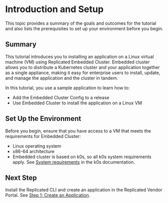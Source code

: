 # Introduction and Setup

This topic provides a summary of the goals and outcomes for the tutorial and also lists the prerequisites to set up your environment before you begin.

## Summary

This tutorial introduces you to installing an application on a Linux virtual machine (VM) using Replicated Embedded Cluster. Embedded cluster allows you to distribute a Kubernetes cluster and your application together as a single appliance, making it easy for enterprise users to install, update, and manage the application and the cluster in tandem.

In this tutorial, you use a sample application to learn how to:

* Add the Embedded Cluster Config to a release
* Use Embedded Cluster to install the application on a Linux VM

## Set Up the Environment

Before you begin, ensure that you have access to a VM that meets the requirements for Embedded Cluster:
* Linux operating system
* x86-64 architecture
* Embedded cluster is based on k0s, so all k0s system requirements apply. See [System requirements](https://docs.k0sproject.io/head/system-requirements/) in the k0s documentation.

## Next Step

Install the Replicated CLI and create an application in the Replicated Vendor Portal. See [Step 1: Create an Application](/vendor/tutorial-embedded-cluster-create-app).